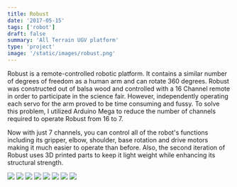 ```yaml
---
title: Robust
date: '2017-05-15'
tags: ['robot']
draft: false
summary: 'All Terrain UGV platform'
type: 'project'
image: '/static/images/robust.png'
---
```


Robust is a remote-controlled robotic platform. It contains a similar
number of degrees of freedom as a human arm and can rotate 360 degrees.
Robust was constructed out of balsa wood and controlled with a 16 Channel
remote in order to participate in the science fair. However, independently
operating each servo for the arm proved to be time consuming and fussy.
To solve this problem, I utilized Arduino Mega to reduce the number of
channels required to operate Robust from 16 to 7.

Now with just 7 channels, you can control all of the robot's functions
including its gripper, elbow, shoulder, base rotation and drive motors
making it much easier to operate than before. Also, the second iteration
of Robust uses 3D printed parts to keep it light weight while enhancing
its structural strength.

<div className="flex flex-wrap justify-around">
  <img
    src="/static/images/project/robust/robust-1.JPG"
    className="m-2 w-full sm:w-1/2 md:w-1/3 lg:w-47_5"
  />
  <img
    src="/static/images/project/robust/robust-2.JPG"
    className="m-2 w-full sm:w-1/2 md:w-1/3 lg:w-47_5"
  />
  <img
    src="/static/images/project/robust/robust-3.JPG"
    className="m-2 w-full sm:w-1/2 md:w-1/3 lg:w-47_5"
  />
  <img
    src="/static/images/project/robust/robust-4.JPG"
    className="m-2 w-full sm:w-1/2 md:w-1/3 lg:w-47_5"
  />
  <img
    src="/static/images/project/robust/robust-5.JPG"
    className="m-2 w-full sm:w-1/2 md:w-1/3 lg:w-47_5"
  />
  <img
    src="/static/images/project/robust/robust-6.JPG"
    className="m-2 w-full sm:w-1/2 md:w-1/3 lg:w-47_5"
  />
  <img
    src="/static/images/project/robust/robust-7.JPG"
    className="m-2 w-full sm:w-1/2 md:w-1/3 lg:w-47_5"
  />
  <img
    src="/static/images/project/robust/robust-8.JPG"
    className="m-2 w-full sm:w-1/2 md:w-1/3 lg:w-47_5"
  />
</div>
